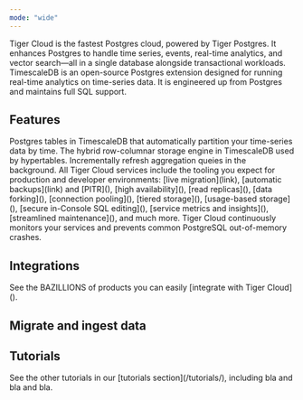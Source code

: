 ```yaml
---
mode: "wide"
---
```


<Columns cols={2}>
    <Card title="Get started with Tiger Cloud" icon="rocket" href="/get-started/get-started-with-tiger-cloud">
        Tiger Cloud is the fastest Postgres cloud, powered by Tiger Postgres. It enhances Postgres to handle time series, events, real-time analytics, and vector search—all in a single database alongside transactional workloads.
    </Card>
    <Card title="Get started with TimescaleDB" icon="play" href="/open-source/get-started-with-timescaleDB">
        TimescaleDB is an open-source Postgres extension designed for running real-time analytics on time-series data. It is engineered up from Postgres and maintains full SQL support.
    </Card>
</Columns>


## Features

<CardGroup cols={3}>
  <Card
    title="Hypertables"
    icon="pen-to-square"
    href="https://mintlify.com/docs/quickstart"
  >
  Postgres tables in TimescaleDB that automatically partition your time-series data by time.
  </Card>
  <Card
    title="Hypercore"
    icon="table-cells-row-unlock"
    href="https://mintlify.com/docs/development"
  >
  The hybrid row-columnar storage engine in TimescaleDB used by hypertables.
  </Card>
  <Card
      title="Continuous aggregates"
      icon="squirrel"
      href="https://mintlify.com/docs/development"
  >
  Incrementally refresh aggregation queies in the background.
  </Card>
</CardGroup>
<Card  icon="globe" href="/components/columns">
    All Tiger Cloud services include the tooling you expect for production and developer environments: [live migration](link), [automatic backups](link) and [PITR](), [high availability](), [read replicas](), [data forking](), [connection pooling](), [tiered storage](), [usage-based storage](), [secure in-Console SQL editing](),  [service metrics and insights](), [streamlined maintenance](), and much more. Tiger Cloud continuously monitors your services and prevents common PostgreSQL out-of-memory crashes.
</Card>

## Integrations

<CardGroup cols={3}>
    <Card
        title="Amazon Web Services (AWS)"
        icon="image"
        href="https://mintlify.com/docs/quickstart"
    >
    </Card>
    <Card
        title="DataDog"
        icon="image"
        href="https://mintlify.com/docs/development"
    >
    </Card>
    <Card
        title="Terraform"
        icon="image"
        href="https://mintlify.com/docs/development"
    >
    </Card>
</CardGroup>

<CardGroup cols={3}>
    <Card
        title="Prometheus"
        icon="image"
        href="https://mintlify.com/docs/quickstart"
    >
    </Card>
    <Card
        title="Grafana"
        icon="image"
        href="https://mintlify.com/docs/development"
    >
    </Card>
    <Card
        title="Tableau"
        icon="image"
        href="https://mintlify.com/docs/development"
    >
    </Card>
</CardGroup>
<Card  icon="globe" href="/components/columns">
    See the BAZILLIONS of products you can easily [integrate with Tiger Cloud]().
</Card>

## Migrate and ingest data

<CardGroup cols={3}>
    <Card
        title="Live migration"
        icon="image"
        href="https://mintlify.com/docs/quickstart"
    >
    </Card>
    <Card
        title="Livesync from Postgres"
        icon="image"
        href="https://mintlify.com/docs/development"
    >
    </Card>
    <Card
        title="Livesync from S3"
        icon="image"
        href="https://mintlify.com/docs/development"
    >
    </Card>
</CardGroup>
<CardGroup cols={3}>
    <Card
    title="Import from CSV"
    icon="image"
    href="https://mintlify.com/docs/quickstart"
>
</Card>
    <Card
    title="Import from Mysql"
    icon="image"
    href="https://mintlify.com/docs/development"
>
</Card>
    <Card
    title="Import from Parquet"
    icon="image"
    href="https://mintlify.com/docs/development"
>
</Card>
</CardGroup>

## Tutorials

<CardGroup cols={3}>
    <Card
        title="Analytics on transport and geospatial data"
        icon="image"
        href="https://mintlify.com/docs/quickstart"
    >
    </Card>
    <Card
        title="Analytics on energy consumption"
        icon="image"
        href="https://mintlify.com/docs/development"
    >
    </Card>
    <Card
        title="Query the Bitcoin blockchain"
        icon="image"
        href="https://mintlify.com/docs/development"
    >
    </Card>
</CardGroup>

<Card  icon="globe" href="/components/columns">
    See the other tutorials in our [tutorials section](/tutorials/), including bla and bla and bla.
</Card>
